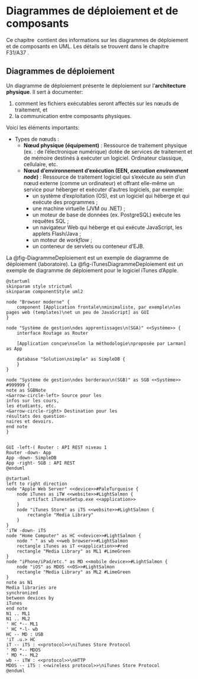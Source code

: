 # Diagrammes de déploiement et de composants

Ce chapitre\ \faIcon{truck-loading} contient des informations sur les diagrammes de déploiement et de composants en UML. Les détails se trouvent dans le chapitre F31/A37\ \faBook<i class="fa-solid fa-book"></i>.

## Diagrammes de déploiement

Un diagramme de déploiement présente le déploiement sur l'**architecture physique**. Il sert à documenter:

1. comment les fichiers exécutables seront affectés sur les nœuds de traitement, et
2. la communication entre composants physiques.

Voici les éléments importants:

- Types de nœuds :
  - **Nœud physique (équipement)** : Ressource de traitement physique (ex. : de l'électronique numérique) dotée de services de traitement et de mémoire destinés à exécuter un logiciel. Ordinateur classique, cellulaire, etc.
  - **Nœud d'environnement d'exécution  (EEN, *execution environment node*)** : Ressource de traitement logiciel qui s'exécute au sein d'un nœud externe (comme un ordinateur) et offrant elle-même un service pour héberger et exécuter d'autres logiciels, par exemple:
    - un système d'exploitation (OS), est un logiciel qui héberge et qui exécute des programmes ;
    - une machine virtuelle (JVM ou .NET) ;
    - un moteur de base de données (ex. PostgreSQL) exécute les requêtes SQL ;
    - un navigateur Web qui héberge et qui exécute JavaScript, les applets Flash/Java ;
    - un moteur de *workflow* ;
    - un conteneur de servlets ou conteneur d'EJB.

La @fig-DiagrammeDeploiement est un exemple de diagramme de déploiement (laboratoire). 
La @fig-iTunesDiagrammeDeploiement est un exemple de diagramme de déploiement pour le logiciel iTunes d'Apple. 

```.plantuml
@startuml
skinparam style strictuml
skinparam componentStyle uml2

node "Browser moderne" {
    component [Application frontale\nminimaliste, par exemple\nles pages web (templates)\net un peu de JavaScript] as GUI
}

node "Système de gestion\ndes apprentissages\n(SGA)" <<Système>> {
    interface Routage as Router

    [Application conçue\nselon la méthodologie\nproposée par Larman] as App

    database "Solution\nsimple" as SimpleDB {
    } 
}

node "Système de gestion\ndes borderaux\n(SGB)" as SGB <<Système>> #999999 {
note as SGBNote
<&arrow-circle-left> Source pour les
infos sur les cours, 
les étudiants, etc.
<&arrow-circle-right> Destination pour les
résultats des question-
naires et devoirs.
end note
}


GUI -left-( Router : API REST niveau 1
Router -down- App
App -down- SimpleDB
App -right- SGB : API REST
@enduml
```

```.plantuml
@startuml
left to right direction
node "Apple Web Server" <<device>>#PaleTurquoise {
    node iTunes as iTW <<website>>#LightSalmon {
        artifact iTuneseSetup.exe <<application>>
    }
    node "iTunes Store" as iTS <<website>>#LightSalmon {
        rectangle "Media Library"
    }
}
'iTW -down- iTS
node "Home Computer" as HC <<device>>#LightSalmon {
    node " " as wb <<web browser>>#LightSalmon
    rectangle iTunes as iT <<application>>#red
    rectangle "Media Library" as ML1 #LimeGreen
}
node "iPhone/iPad/etc." as MD <<mobile device>>#LightSalmon {
    node "iOS" as MDOS <<OS>>#LightSalmon
    rectangle "Media Library" as ML2 #LimeGreen
}
note as N1
Media libraries are
synchronized
between devices by
iTunes
end note
N1 .. ML1
N1 .. ML2
' HC *-- ML1
' HC *-l- wb
HC -- MD : USB
'iT .u.> HC
iT -- iTS : <<protocol>>\niTunes Store Protocol
' MD *-- MDOS
' MD *-- ML2
wb -- iTW : <<protocol>>\nHTTP
MDOS -- iTS : <<wireless protocol>>\niTunes Store Protocol
@enduml
```
